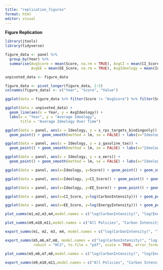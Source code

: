```yaml
---
title: "replication_figures"
format: html
editor: visual
---
```


**Figure Replication**

```r
library(jtools)
library(tidyverse)


```

```r
figure_data <- panel %>%
  group_by(Year) %>%
  summarise(AvgScore = mean(Score, na.rm = TRUE), AvgCI = mean(CI_Score, na.rm = TRUE),
            AvgEE = mean(EE_Score, na.rm = TRUE), AvgIdeology = mean(Ideology, na.rm=TRUE))

unpivoted_data <- figure_data

figure_data <- pivot_longer(figure_data, 2:5)
colnames(figure_data) <- c("Year", "Score", "Value")

ggplot(data = figure_data %>% filter(Score != "AvgScore") %>% filter(Score != "AvgIdeology"), aes(x = Year, y = Value, shape = Score)) + geom_point() + scale_shape_manual(values=c(1,16)) + theme_update(legend.position = c(0.1,0.8))

ggplot(data = unpivoted_data) + 
  geom_line(aes(x = Year, y = AvgIdeology)) +
  labs(x = "Year", y = "Average Ideology",
       title = "Average Ideology Over Time")

ggplot(data = panel, aes(x = Ideology, y = x_rps_targets_bindingonly)) +
  geom_point() + geom_smooth(method = lm, se = FALSE) + labs(x="Ideology", y="Percentage", title= "Binding RPS Percentage Targets and Ideology")

ggplot(data = panel, aes(x = Ideology, y = z_gasoline_tax)) +
  geom_point() + geom_smooth(method = lm, se = FALSE) + labs(x="Ideology", y="Tax",title = "Gasoline Taxes and Ideology")

ggplot(data = panel, aes(x = Ideology, y = x_eers)) +
  geom_point() + geom_smooth(method = lm, se = FALSE) + labs(x="Ideology", y="Percentage",title = "Percentage of Utilities' Needs Procured w/ Efficiency Measures and Ideology")

ggplot(data = panel, aes(x=Ideology, y=Score)) + geom_point() + geom_smooth(method = "lm", se = TRUE) + xlim(c(-1.4,1.2)) + labs(x="Ideology", y="Score",title = "Overall Score and Ideology")

ggplot(data = panel, aes(x=Ideology, y=CI_Score)) + geom_point() + geom_smooth(method = "lm", se = TRUE) + xlim(c(-1.4,1.2)) + ylim(c(0,15))+ labs(x="Ideology", y="Score",title = "Carbon Intensity Score and Ideology")

ggplot(data = panel, aes(x=Ideology, y=EE_Score)) + geom_point() + geom_smooth(method = "lm", se = TRUE) + xlim(c(-1.4,1.2)) + ylim(c(0,15))+ labs(x="Ideology", y="Score",title = "Energy Efficiency Score and Ideology")

ggplot(data = panel, aes(x=CI_Score, y=log(CarbonIntensity))) + geom_point() + geom_smooth(method = "lm", se = TRUE) + labs(x="Carbon Intensity Score", y="Carbon Intensity",title = "Carbon Intensity Score vs. Carbon Intensity")

ggplot(data = panel, aes(x=EE_Score, y=log(EnergyIntensity))) + geom_point() + geom_smooth(method = "lm", se = TRUE)+  labs(x="Energy Efficiency Score", y="Energy Intensity",title = "Energy Efficiency Score vs. Energy Intensity")

plot_summs(m1,m2,m3,m4,model.names = c("log(CarbonIntensity)", "log(EnergyIntensity", "CI subsetted data", "EI subsetted data"), coefs = "Ideology", plot.distributions = TRUE, scale=TRUE, point.size = 2, to.file = "pdf", file.name = "fe_plot")

plot_summs(m9,m10,m11,model.names = c("All Policies", "Carbon Intensity", "Energy Efficiency"), coefs = "Ideology", plot.distributions = TRUE, scale=TRUE, point.size = 2, to.file = "pdf", file.name = "policies_plot")

export_summs(m1, m2, m3, m4, model.names = c("log(CarbonIntensity)", "log(EnergyIntensity", "CI subsetted data", "EI subsetted data"), coefs = c("Ideology"), to.file = "pdf", scale = TRUE, error_format = "[{conf.low}, {conf.high}]", robust = "HC3", file.name = "fe_table")

export_summs(m5,m6,m7,m8, model.names = c("log(CarbonIntensity)", "log(EnergyIntensity", "CI subsetted data", "EI subsetted data"),
             robust = "HC3", to.file = "pdf", scale = TRUE, error_format = "[{conf.low}, {conf.high}]", file.name = "mlr_table")

plot_summs(m5,m6,m7,m8,model.names = c("log(CarbonIntensity)", "log(EnergyIntensity", "CI subsetted data", "EI subsetted data"), plot.distributions = TRUE, scale=TRUE, point.size = 2,, to.file = "pdf", file.name = "mlr_plot")

export_summs(m9,m10,m11,model.names = c("All Policies", "Carbon Intensity", "Energy Efficiency"), coefs = "Ideology", error_format = "[{conf.low}, {conf.high}]", robust = "HC3", scale = TRUE, to.file = "pdf", file.name = "policies_table")
```
